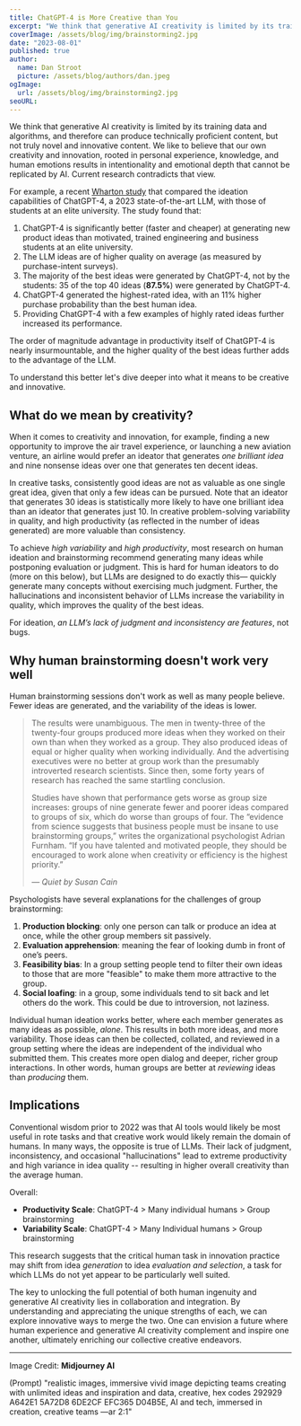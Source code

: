 ```yaml
---
title: ChatGPT-4 is More Creative than You
excerpt: "We think that generative AI creativity is limited by its training data and algorithms, and therefore can produce technically proficient content, but not truly novel and innovative content. We like to believe that our own creativity and innovation, rooted in personal experience, knowledge, and human emotions results in intentionality and emotional depth that cannot be replicated by AI. Current research contradicts that view."
coverImage: /assets/blog/img/brainstorming2.jpg
date: "2023-08-01"
published: true
author:
  name: Dan Stroot
  picture: /assets/blog/authors/dan.jpeg
ogImage:
  url: /assets/blog/img/brainstorming2.jpg
seoURL:
---
```


We think that generative AI creativity is limited by its training data and algorithms, and therefore can produce technically proficient content, but not truly novel and innovative content. We like to believe that our own creativity and innovation, rooted in personal experience, knowledge, and human emotions results in intentionality and emotional depth that cannot be replicated by AI. Current research contradicts that view.

For example, a recent [Wharton study](https://papers.ssrn.com/sol3/papers.cfm?abstract_id=4526071) that compared the ideation capabilities of ChatGPT-4, a 2023 state-of-the-art LLM, with those of students at an elite university. The study found that:

1. ChatGPT-4 is significantly better (faster and cheaper) at generating new product ideas than motivated, trained engineering and business students at an elite university.
2. The LLM ideas are of higher quality on average (as measured by purchase-intent surveys).
3. The majority of the best ideas were generated by ChatGPT-4, not by the students: 35 of the top 40 ideas (**87.5%**) were generated by ChatGPT-4.
4. ChatGPT-4 generated the highest-rated idea, with an 11% higher purchase probability than the best human idea.
5. Providing ChatGPT-4 with a few examples of highly rated ideas further increased its performance.

The order of magnitude advantage in productivity itself of ChatGPT-4 is nearly insurmountable, and the higher quality of the best ideas further adds to the advantage of the LLM.

To understand this better let's dive deeper into what it means to be creative and innovative.

## What do we mean by creativity?

When it comes to creativity and innovation, for example, finding a new opportunity to improve the air travel experience, or launching a new aviation venture, an airline would prefer an ideator that generates _one brilliant idea_ and nine nonsense ideas over one that generates ten decent ideas.

In creative tasks, consistently good ideas are not as valuable as one single great idea, given that only a few ideas can be pursued. Note that an ideator that generates 30 ideas is statistically more likely to have one brilliant idea than an ideator that generates just 10. In creative problem-solving variability in quality, and high productivity (as reflected in the number of ideas generated) are more valuable than consistency.

To achieve _high variability_ and _high productivity_, most research on human ideation and brainstorming recommend generating many ideas while postponing evaluation or judgment. This is hard for human ideators to do (more on this below), but LLMs are designed to do exactly this— quickly generate many concepts without exercising much judgment. Further, the hallucinations and inconsistent behavior of LLMs increase the variability in quality, which improves the quality of the best ideas.

For ideation, _an LLM’s lack of judgment and inconsistency are features_, not bugs.

## Why human brainstorming doesn't work very well

Human brainstorming sessions don't work as well as many people believe. Fewer ideas are generated, and the variability of the ideas is lower.

> The results were unambiguous. The men in twenty-three of the twenty-four groups produced more ideas when they worked on their own than when they worked as a group. They also produced ideas of equal or higher quality when working individually. And the advertising executives were no better at group work than the presumably introverted research scientists. Since then, some forty years of research has reached the same startling conclusion.
>
> Studies have shown that performance gets worse as group size increases: groups of nine generate fewer and poorer ideas compared to groups of six, which do worse than groups of four. The “evidence from science suggests that business people must be insane to use brainstorming groups,” writes the organizational psychologist Adrian Furnham. “If you have talented and motivated people, they should be encouraged to work alone when creativity or efficiency is the highest priority.”
>
> <cite>&mdash; Quiet by Susan Cain</cite>

Psychologists have several explanations for the challenges of group brainstorming:

1. **Production blocking**: only one person can talk or produce an idea at once, while the other group members sit passively.
2. **Evaluation apprehension**: meaning the fear of looking dumb in front of one’s peers.
3. **Feasibility bias**: In a group setting people tend to filter their own ideas to those that are more "feasible" to make them more attractive to the group.
4. **Social loafing**: in a group, some individuals tend to sit back and let others do the work. This could be due to introversion, not laziness.

Individual human ideation works better, where each member generates as many ideas as possible, _alone_. This results in both more ideas, and more variability. Those ideas can then be collected, collated, and reviewed in a group setting where the ideas are independent of the individual who submitted them. This creates more open dialog and deeper, richer group interactions. In other words, human groups are better at _reviewing_ ideas than _producing_ them.

## Implications

Conventional wisdom prior to 2022 was that AI tools would likely be most useful in rote tasks and that creative work would likely remain the domain of humans. In many ways, the opposite is true of LLMs. Their lack of judgment, inconsistency, and occasional "hallucinations" lead to extreme productivity and high variance in idea quality -- resulting in higher overall creativity than the average human.

Overall:

- **Productivity Scale**: ChatGPT-4 > Many individual humans > Group brainstorming
- **Variability Scale**: ChatGPT-4 > Many Individual humans > Group brainstorming

This research suggests that the critical human task in innovation practice may shift from idea _generation_ to idea _evaluation and selection_, a task for which LLMs do not yet appear to be particularly well suited.

The key to unlocking the full potential of both human ingenuity and generative AI creativity lies in collaboration and integration. By understanding and appreciating the unique strengths of each, we can explore innovative ways to merge the two. One can envision a future where human experience and generative AI creativity complement and inspire one another, ultimately enriching our collective creative endeavors.

---

Image Credit: **Midjourney AI**

<span className="text-sm">
  (Prompt) "realistic images, immersive vivid image depicting teams creating
  with unlimited ideas and inspiration and data, creative, hex codes 292929
  A642E1 5A72D8 6DE2CF EFC365 D04B5E, AI and tech, immersed in creation,
  creative teams —ar 2:1"
</span>
